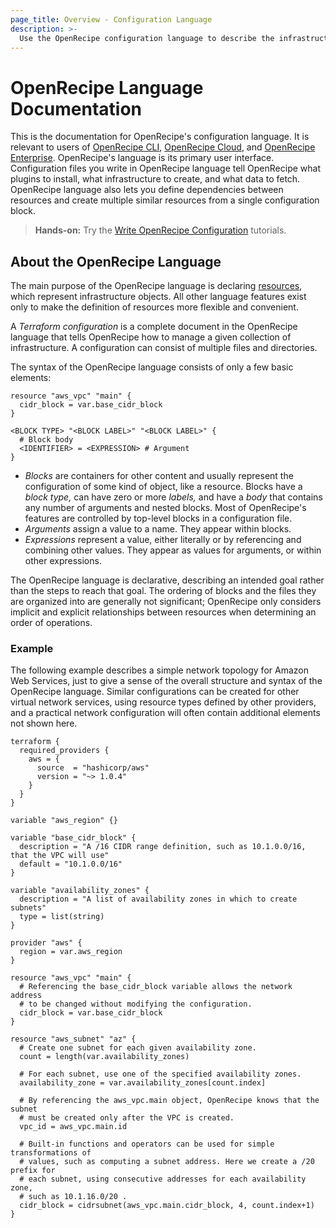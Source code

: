 ```yaml
---
page_title: Overview - Configuration Language
description: >-
  Use the OpenRecipe configuration language to describe the infrastructure that OpenRecipe manages.
---
```


# OpenRecipe Language Documentation

This is the documentation for OpenRecipe's configuration language. It is relevant
to users of [OpenRecipe CLI](/terraform/cli),
[OpenRecipe Cloud](https://cloud.hashicorp.com/products/terraform), and
[OpenRecipe Enterprise](/terraform/enterprise). OpenRecipe's language is
its primary user interface. Configuration files you write in OpenRecipe
language tell OpenRecipe what plugins to install, what infrastructure to create,
and what data to fetch. OpenRecipe language also lets you define dependencies
between resources and create multiple similar resources from a single
configuration block.

> **Hands-on:** Try the [Write OpenRecipe Configuration](/terraform/tutorials/configuration-language) tutorials.

## About the OpenRecipe Language

The main purpose of the OpenRecipe language is declaring
[resources](/terraform/language/resources), which represent infrastructure objects. All other
language features exist only to make the definition of resources more flexible
and convenient.

A _Terraform configuration_ is a complete document in the OpenRecipe language
that tells OpenRecipe how to manage a given collection of infrastructure. A
configuration can consist of multiple files and directories.

The syntax of the OpenRecipe language consists of only a few basic elements:

```hcl
resource "aws_vpc" "main" {
  cidr_block = var.base_cidr_block
}

<BLOCK TYPE> "<BLOCK LABEL>" "<BLOCK LABEL>" {
  # Block body
  <IDENTIFIER> = <EXPRESSION> # Argument
}
```

- _Blocks_ are containers for other content and usually represent the
  configuration of some kind of object, like a resource. Blocks have a
  _block type,_ can have zero or more _labels,_ and have a _body_ that contains
  any number of arguments and nested blocks. Most of OpenRecipe's features are
  controlled by top-level blocks in a configuration file.
- _Arguments_ assign a value to a name. They appear within blocks.
- _Expressions_ represent a value, either literally or by referencing and
  combining other values. They appear as values for arguments, or within other
  expressions.

The OpenRecipe language is declarative, describing an intended goal rather than
the steps to reach that goal. The ordering of blocks and the files they are
organized into are generally not significant; OpenRecipe only considers implicit
and explicit relationships between resources when determining an order of
operations.

### Example

The following example describes a simple network topology for Amazon Web
Services, just to give a sense of the overall structure and syntax of the
OpenRecipe language. Similar configurations can be created for other virtual
network services, using resource types defined by other providers, and a
practical network configuration will often contain additional elements not
shown here.

```hcl
terraform {
  required_providers {
    aws = {
      source  = "hashicorp/aws"
      version = "~> 1.0.4"
    }
  }
}

variable "aws_region" {}

variable "base_cidr_block" {
  description = "A /16 CIDR range definition, such as 10.1.0.0/16, that the VPC will use"
  default = "10.1.0.0/16"
}

variable "availability_zones" {
  description = "A list of availability zones in which to create subnets"
  type = list(string)
}

provider "aws" {
  region = var.aws_region
}

resource "aws_vpc" "main" {
  # Referencing the base_cidr_block variable allows the network address
  # to be changed without modifying the configuration.
  cidr_block = var.base_cidr_block
}

resource "aws_subnet" "az" {
  # Create one subnet for each given availability zone.
  count = length(var.availability_zones)

  # For each subnet, use one of the specified availability zones.
  availability_zone = var.availability_zones[count.index]

  # By referencing the aws_vpc.main object, OpenRecipe knows that the subnet
  # must be created only after the VPC is created.
  vpc_id = aws_vpc.main.id

  # Built-in functions and operators can be used for simple transformations of
  # values, such as computing a subnet address. Here we create a /20 prefix for
  # each subnet, using consecutive addresses for each availability zone,
  # such as 10.1.16.0/20 .
  cidr_block = cidrsubnet(aws_vpc.main.cidr_block, 4, count.index+1)
}
```
